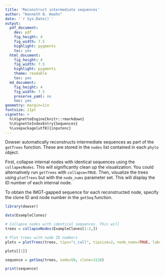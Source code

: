 ```yaml
---
title: 'Reconstruct intermediate sequences'
author: "Kenneth B. Hoehn"
date: '`r Sys.Date()`'
output:
  pdf_document:
    dev: pdf
    fig_height: 4
    fig_width: 7.5
    highlight: pygments
    toc: yes
  html_document:
    fig_height: 4
    fig_width: 7.5
    highlight: pygments
    theme: readable
    toc: yes
  md_document:
    fig_height: 4
    fig_width: 7.5
    preserve_yaml: no
    toc: yes
geometry: margin=1in
fontsize: 11pt
vignette: >
  %\VignetteEngine{knitr::rmarkdown}
  %\VignetteIndexEntry{Sequences}
  %\usepackage[utf8]{inputenc}
---
```


Dowser automatically reconstructs intermediate sequences as part of the `getTrees` function. These are stored in the `nodes` list contained in each `phylo` object.

First, collapse internal nodes with identical sequences using the `collapesNodes`. This will significantly clean up the visualization. You could alternatively run `getTrees` with `collapse=TRUE`. Then, visualize the trees using `plotTrees` but with the `node_nums` parameter set. This will display the ID number of each internal node.

To obtain the IMGT-gapped sequence for each reconstructed node, specify the clone ID and node number in the `getSeq` function.

```r
library(dowser)

data(ExampleClones)

# Collapse nodes with identical sequences. This will 
trees = collapseNodes(ExampleClones[1:2,])

# Plot trees with node ID numbers
plots = plotTrees(trees, tips="c_call", tipsize=2, node_nums=TRUE, labelsize=7)

plots[[1]]

sequence = getSeq(trees, node=50, clone=3128)

print(sequence)

```
